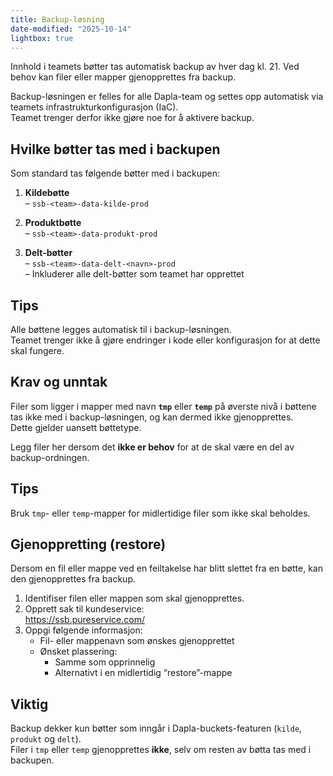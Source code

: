 ```yaml
---
title: Backup-løsning
date-modified: "2025-10-14"
lightbox: true
---
```


Innhold i teamets bøtter tas automatisk backup av hver dag kl. 21. Ved behov kan filer eller mapper gjenopprettes fra backup.

Backup-løsningen er felles for alle Dapla-team og settes opp automatisk via teamets infrastrukturkonfigurasjon (IaC).  
Teamet trenger derfor ikke gjøre noe for å aktivere backup.

## Hvilke bøtter tas med i backupen

Som standard tas følgende bøtter med i backupen:

1. **Kildebøtte**  
   – `ssb-<team>-data-kilde-prod`

2. **Produktbøtte**  
   – `ssb-<team>-data-produkt-prod`

3. **Delt-bøtter**  
   – `ssb-<team>-data-delt-<navn>-prod`  
   – Inkluderer alle delt-bøtter som teamet har opprettet

::: {.callout-tip}
## Tips
Alle bøttene legges automatisk til i backup-løsningen.  
Teamet trenger ikke å gjøre endringer i kode eller konfigurasjon for at dette skal fungere.
:::

## Krav og unntak

Filer som ligger i mapper med navn **`tmp`** eller **`temp`** på øverste nivå i bøttene tas ikke med i backup-løsningen, og kan dermed ikke gjenopprettes.  
Dette gjelder uansett bøttetype.

Legg filer her dersom det **ikke er behov** for at de skal være en del av backup-ordningen.

::: {.callout-tip}
## Tips
Bruk `tmp`- eller `temp`-mapper for midlertidige filer som ikke skal beholdes.  
:::

## Gjenoppretting (restore)

Dersom en fil eller mappe ved en feiltakelse har blitt slettet fra en bøtte, kan den gjenopprettes fra backup.

1. Identifiser filen eller mappen som skal gjenopprettes.  
2. Opprett sak til kundeservice:  
   [https://ssb.pureservice.com/](https://ssb.pureservice.com/)  
3. Oppgi følgende informasjon:
   - Fil- eller mappenavn som ønskes gjenopprettet  
   - Ønsket plassering:
     - Samme som opprinnelig  
     - Alternativt i en midlertidig “restore”-mappe

::: {.callout-warning}
## Viktig
Backup dekker kun bøtter som inngår i Dapla-buckets-featuren (`kilde`, `produkt` og `delt`).  
Filer i `tmp` eller `temp` gjenopprettes **ikke**, selv om resten av bøtta tas med i backupen.
:::